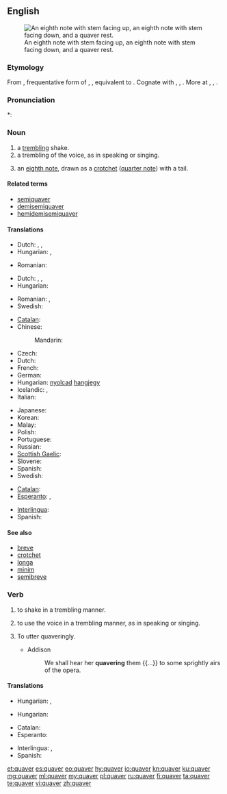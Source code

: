 ==English==
{{wikipedia}}
[[Image:Eighth notes and rest.png|thumb|An eighth note with stem facing up, an eighth note with stem facing down, and a quaver rest.]]

===Etymology===
From {{etyl|enm|en}} {{term|quaveren|lang=enm}}, frequentative form of {{term|quaven|lang=enm}}, {{term|cwavien||to tremble|lang=enm}}, equivalent to {{suffix|quave|er|lang=en}}. Cognate with {{etyl|nds|-}} {{term|quabbeln||to quiver|lang=nds}}, {{etyl|de|-}} {{term|quabbeln|lang=de}}, {{term|quappeln||to quiver|lang=de}}. More at {{l|en|quave}}, {{l|en|quab}}, {{l|en|quiver}}.

===Pronunciation===
*: {{rhymes|eɪvə(r)|lang=en}}

===Noun===
{{en-noun}}

# a [[trembling]] shake.
# a trembling of the voice, as in speaking or singing.
# {{context|music|lang=en}} an [[eighth note]], drawn as a [[crotchet]] ([[quarter note]]) with a tail.

====Related terms====
* [[semiquaver]]
* [[demisemiquaver]]
* [[hemidemisemiquaver]]

====Translations====
{{trans-top|a trembling shake}}
* Dutch: {{t+|nl|trilling}}, {{t+|nl|beving}}, 
* Hungarian: {{t+|hu|reszketés}}, {{t+|hu|remegés}}
{{trans-mid}}
* Romanian: {{t+|ro|tremur}}
{{trans-bottom}}

{{trans-top|a trembling of the voice}}
* Dutch: {{t|nl|vibrato}}, {{t|nl|tremolo}}, 
* Hungarian: {{t+|hu|remegés}}
{{trans-mid}}
* Romanian: {{t+|ro|tremur}}, {{t+|ro|tremolo}}
* Swedish: {{t+|sv|skälva}}
{{trans-bottom}}

{{trans-top|''(music)'' an eighth note}}
* [[Catalan]]: {{t+|ca|corxera|f}}
* Chinese:
*: Mandarin: {{t+|cmn|八分音符|sc=Hani}}
* Czech: {{t|cs|osminka|f}}
* Dutch: {{t|nl|achtste noot}}
* French: {{t+|fr|croche|f}}
* German: {{t+|de|Achtelnote|f}}
* Hungarian: [[nyolcad]] [[hangjegy]]
* Icelandic: {{t|is|áttundapartsnóta|f}}, {{t|is|áttundipartur|m}}
* Italian: {{t+|it|croma|f}}
{{trans-mid}}
* Japanese: {{t|ja|八分音符|tr=hachibun onpu|sc=Jpan}}
* Korean: {{t+|ko|팔분음표|sc=Kore}}
* Malay: {{t|ms|kuaver}}
* Polish: {{t+|pl|ósemka|f}}
* Portuguese: {{t|pt|colcheia|f}}
* Russian: {{t|ru|восьмая нота|f|tr=vos’mája nóta}}
* [[Scottish Gaelic]]: {{t|gd|caman|m}}
* Slovene: {{t|sl|osminka|f}}
* Spanish: {{t+|es|corchea|f}}
* Swedish: {{t|sv|åttondelsnot|c}}
{{trans-bottom}}

{{checktrans-top}}
* [[Catalan]]: {{t|ca|tremolor}}
* [[Esperanto]]: {{t|eo|okono}}, {{t|eo|okonoto}}
{{trans-mid}}
* [[Interlingua]]: {{t|ia|tremor}}
* Spanish: {{t+|es|temblor}}
{{trans-bottom}}

====See also====
* [[breve]]
* [[crotchet]]
* [[longa]]
* [[minim]]
* [[semibreve]]

===Verb===
{{en-verb|quavers|quavering|quavered|quavered}}

# to shake in a trembling manner.
# {{context|intransitive|lang=en}} to use the voice in a trembling manner, as in speaking or singing.
# {{context|transitive|lang=en}} To utter quaveringly.
#* Addison
#*: We shall hear her '''quavering''' them {{...}} to some sprightly airs of the opera.

====Translations====
{{trans-top|to shake}}
* Hungarian: {{t+|hu|remeg}}, {{t+|hu|reszket}}
{{trans-mid}}
{{trans-bottom}}

{{trans-top|to use the voice in a trembling manner}}
* Hungarian: {{t|hu|trillázik}}
{{trans-mid}}
{{trans-bottom}}

{{checktrans-top}}
* Catalan: {{t-check|ca|tremolar}}
* Esperanto: {{t-check|eo|tremi}}
{{trans-mid}}
* Interlingua: {{t-check|ia|tremer}}, {{t-check|ia|tremular}}
* Spanish: {{t-check|es|temblar}}
{{trans-bottom}}

[[et:quaver]]
[[es:quaver]]
[[eo:quaver]]
[[hy:quaver]]
[[io:quaver]]
[[kn:quaver]]
[[ku:quaver]]
[[mg:quaver]]
[[ml:quaver]]
[[my:quaver]]
[[pl:quaver]]
[[ru:quaver]]
[[fi:quaver]]
[[ta:quaver]]
[[te:quaver]]
[[vi:quaver]]
[[zh:quaver]]